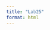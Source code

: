 ---
title: "Lab25"
format: html
---

<span class="Lab25"></span>

<style> 
.loader{
      font-size: 48px;
      color: #FFF;
      display: inline-block;
      font-family: Arial, Helvetica, sans-serif;
      font-weight: 400;
      position: relative;
    }
    .loader:before{
      content: '';
      animation: 5s print linear alternate infinite;
    }
    .loader:after{
      content: '';
      position: absolute;
      right: -4px;
      top: 50%;
      transform: translatey(-45%);
      width: 2px;
      height: 1.3em;
      background: currentColor;
      opacity: 0.8;
      animation: 1s blink steps(2) infinite;
    }
    
    @keyframes blink {
      0%  { visibility: hidden;}
      100%  { visibility: visible;}
    }
    @keyframes print {
      0% { content: 'L'}
      10% { content: 'La'}
      20% { content: 'Lab'}
      50% { content: 'Lab2'}
      70% { content: 'Lab25'}
      90% , 100% { content: 'Lab25'}
    }

</style>


